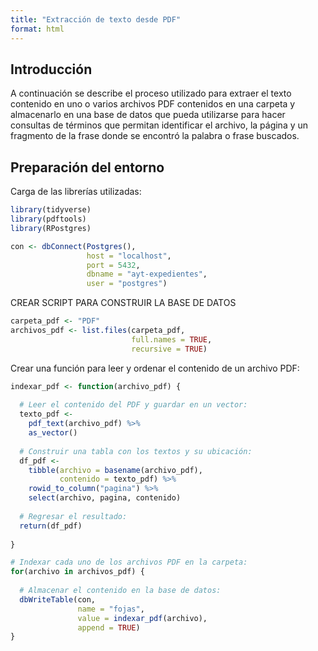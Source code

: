 ```yaml
---
title: "Extracción de texto desde PDF"
format: html
---
```


## Introducción

A continuación se describe el proceso utilizado para extraer el texto contenido en uno o varios archivos PDF contenidos en una carpeta y almacenarlo en una base de datos que pueda utilizarse para hacer consultas de términos que permitan identificar el archivo, la página y un fragmento de la frase donde se encontró la palabra o frase buscados.

## Preparación del entorno

Carga de las librerías utilizadas:

```r
library(tidyverse)
library(pdftools)
library(RPostgres)

con <- dbConnect(Postgres(),
                 host = "localhost",
                 port = 5432,
                 dbname = "ayt-expedientes",
                 user = "postgres")
```

CREAR SCRIPT PARA CONSTRUIR LA BASE DE DATOS

```r
carpeta_pdf <- "PDF"
archivos_pdf <- list.files(carpeta_pdf, 
                           full.names = TRUE, 
                           recursive = TRUE)
```

Crear una función para leer y ordenar el contenido de un archivo PDF:

```r
indexar_pdf <- function(archivo_pdf) {
  
  # Leer el contenido del PDF y guardar en un vector:
  texto_pdf <- 
    pdf_text(archivo_pdf) %>% 
    as_vector()
  
  # Construir una tabla con los textos y su ubicación:
  df_pdf <- 
    tibble(archivo = basename(archivo_pdf),
           contenido = texto_pdf) %>%
    rowid_to_column("pagina") %>% 
    select(archivo, pagina, contenido)
  
  # Regresar el resultado:
  return(df_pdf)
  
}
```

```r
# Indexar cada uno de los archivos PDF en la carpeta:
for(archivo in archivos_pdf) {
  
  # Almacenar el contenido en la base de datos:
  dbWriteTable(con,
               name = "fojas",
               value = indexar_pdf(archivo),
               append = TRUE)
}
```
